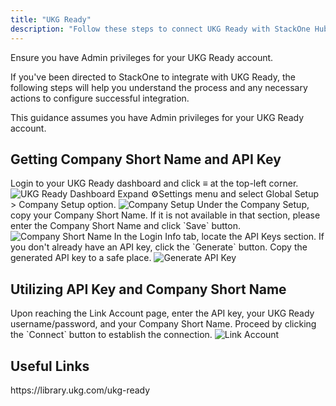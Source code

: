 ```yaml
---
title: "UKG Ready"
description: "Follow these steps to connect UKG Ready with StackOne Hub successfully."
---
```



<Warning>
  Ensure you have Admin privileges for your UKG Ready account.
</Warning>

If you've been directed to StackOne to integrate with UKG Ready, the following steps will help you understand the process and any necessary actions to configure successful integration.

This guidance assumes you have Admin privileges for your UKG Ready account.

## Getting Company Short Name and API Key

<Steps>
  <Step title="Login to UKG Ready dashboard">
    Login to your UKG Ready dashboard and click ≡ at the top-left corner.
    <Frame>
      <img className='rounded-md' style={{ margin: '0 auto', border: '1px solid #efefef' }} alt="UKG Ready Dashboard" src="/images/ukgready/image1.png" />
    </Frame>
  </Step>

  <Step title="Navigate to Company Setup">
    Expand ⚙️Settings menu and select Global Setup > Company Setup option.
    <Frame>
      <img className='rounded-md' style={{ margin: '0 auto', border: '1px solid #efefef' }} alt="Company Setup" src="/images/ukgready/image2.png" />
    </Frame>
  </Step>

  <Step title="Copy Company Short Name">
    Under the Company Setup, copy your Company Short Name. If it is not available in that section, please enter the Company Short Name and click `Save` button.
    <Frame>
      <img className='rounded-md' style={{ margin: '0 auto', border: '1px solid #efefef' }} alt="Company Short Name" src="/images/ukgready/image3.png" />
    </Frame>
  </Step>

  <Step title="Generate API Key">
    In the Login Info tab, locate the API Keys section. If you don't already have an API key, click the `Generate` button. Copy the generated API key to a safe place.
    <Frame>
      <img className='rounded-md' style={{ margin: '0 auto', border: '1px solid #efefef' }} alt="Generate API Key" src="/images/ukgready/image4.png" />
    </Frame>
  </Step>
</Steps>

## Utilizing API Key and Company Short Name

<Steps>
  <Step title="Link Account">
    Upon reaching the Link Account page, enter the API key, your UKG Ready username/password, and your Company Short Name. Proceed by clicking the `Connect` button to establish the connection.
    <Frame>
      <img className='rounded-md' style={{ margin: '0 auto', border: '1px solid #efefef' }} alt="Link Account" src="/images/ukgready/image5.png" />
    </Frame>
  </Step>
</Steps>

<IntegrationFooter />

## Useful Links
<Card title="API Reference" icon="link" href="https://library.ukg.com/ukg-ready">
    https://library.ukg.com/ukg-ready
</Card>
